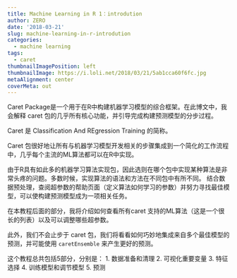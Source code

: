 ```yaml
---
title: Machine Learning in R 1：introdution
author: ZERO
date: '2018-03-21'
slug: machine-learning-in-r-introdution
categories:
  - machine learning
tags:
  - caret
thumbnailImagePosition: left
thumbnailImage: https://i.loli.net/2018/03/21/5ab1cca60f6fc.jpg
metaAlignment: center
coverMeta: out
---
```


Caret Package是一个用于在R中构建机器学习模型的综合框架。在此博文中，我会解释 caret 包的几乎所有核心功能，并引导完成构建预测模型的分步过程。

Caret 是 Classification And REgression Training 的简称。

Caret 包很好地让所有与机器学习模型开发相关的步骤集成到一个简化的工作流程中，几乎每个主流的ML算法都可以在R中实现。

由于R具有如此多的机器学习算法实现包，因此选则在哪个包中实现某种算法是非常头疼的问题。多数时候，实现算法的语法和方法在不同包中有所不同。 结合数据预处理，查阅超参数的帮助页面（定义算法如何学习的参数）并努力寻找最佳模型，可以使构建预测模型成为一项相关任务。

在本教程后面的部分，我将介绍如何查看所有caret 支持的ML算法（这是一个很长的列表）以及可以调整哪些超参数。

此外，我们不会止步于 caret 包，我们将看看如何巧妙地集成来自多个最佳模型的预测，并可能使用 `caretEnsemble` 来产生更好的预测。

这个教程总共包括5部分，分别是：
  1. 数据准备和清理
  2. 可视化重要变量
  3. 特征选择
  4. 训练模型和调节模型
  5. 预测
